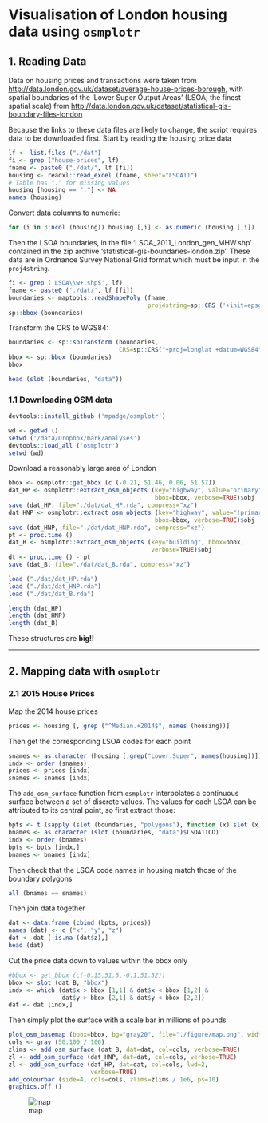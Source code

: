 Visualisation of London housing data using `osmplotr`
========

## 1. Reading Data

Data on housing prices and transactions were taken from
[http://data.london.gov.uk/dataset/average-house-prices-borough](http://data.london.gov.uk/dataset/average-house-prices-borough),
with spatial boundaries of the 'Lower Super Output Areas' (LSOA; the finest
spatial scale) from
[http://data.london.gov.uk/dataset/statistical-gis-boundary-files-london](http://data.london.gov.uk/dataset/statistical-gis-boundary-files-london)

Because the links to these data files are likely to change, the script requires
data to be downloaded first.  Start by reading the housing price data
```r
lf <- list.files ("./dat")
fi <- grep ("house-prices", lf)
fname <- paste0 ("./dat/", lf [fi])
housing <- readxl::read_excel (fname, sheet="LSOA11")
# Table has "." for missing values
housing [housing == "."] <- NA
names (housing)
```

Convert data columns to numeric:
```r
for (i in 3:ncol (housing)) housing [,i] <- as.numeric (housing [,i])
```

Then the LSOA boundaries, in the file 'LSOA_2011_London_gen_MHW.shp' contained
in the zip archive 'statistical-gis-boundaries-london.zip'. These data are in
Ordnance Survey National Grid format which must be input in the `proj4string`.
```r
fi <- grep ('LSOA\\w+.shp$', lf)
fname <- paste0 ('./dat/', lf [fi])
boundaries <- maptools::readShapePoly (fname, 
                                       proj4string=sp::CRS ('+init=epsg:27700'))
sp::bbox (boundaries)
```
Transform the CRS to WGS84:
```r
boundaries <- sp::spTransform (boundaries, 
                               CRS=sp::CRS("+proj=longlat +datum=WGS84"))
bbox <- sp::bbox (boundaries)
bbox
```
```r
head (slot (boundaries, "data"))
```

### 1.1 Downloading OSM data

```r
devtools::install_github ('mpadge/osmplotr')
```

```r
wd <- getwd ()
setwd ('/data/Dropbox/mark/analyses')
devtools::load_all ('osmplotr')
setwd (wd)
```

Download a reasonably large area of London

```r
bbox <- osmplotr::get_bbox (c (-0.21, 51.46, 0.06, 51.57))
dat_HP <- osmplotr::extract_osm_objects (key="highway", value="primary", 
                                         bbox=bbox, verbose=TRUE)$obj
save (dat_HP, file="./dat/dat_HP.rda", compress="xz")
dat_HNP <- osmplotr::extract_osm_objects (key="highway", value="!primary", 
                                         bbox=bbox, verbose=TRUE)$obj
save (dat_HNP, file="./dat/dat_HNP.rda", compress="xz")
pt <- proc.time ()
dat_B <- osmplotr::extract_osm_objects (key="building", bbox=bbox,
                                        verbose=TRUE)$obj
dt <- proc.time () - pt
save (dat_B, file="./dat/dat_B.rda", compress="xz")
```

```r
load ("./dat/dat_HP.rda")
load ("./dat/dat_HNP.rda")
load ("./dat/dat_B.rda")
```

```r
length (dat_HP)
length (dat_HNP)
length (dat_B)
```

These structures are **big!!**

---------------

## 2. Mapping data with `osmplotr`

### 2.1 2015 House Prices

Map the 2014 house prices

```r
prices <- housing [, grep ("^Median.+2014$", names (housing))]
```
Then get the corresponding LSOA codes for each point
```r
snames <- as.character (housing [,grep("Lower.Super", names(housing))])
indx <- order (snames)
prices <- prices [indx]
snames <- snames [indx]
```

The `add_osm_surface` function from `osmplotr` interpolates a continuous surface
between a set of discrete values. The values for each LSOA can be attributed to
its central point, so first extract those:
```r
bpts <- t (sapply (slot (boundaries, "polygons"), function (x) slot (x, "labpt")))
bnames <- as.character (slot (boundaries, "data")$LSOA11CD)
indx <- order (bnames)
bpts <- bpts [indx,]
bnames <- bnames [indx]
```
Then check that the LSOA code names in housing match those of the boundary
polygons
```r
all (bnames == snames)
```
Then join data together
```r
dat <- data.frame (cbind (bpts, prices))
names (dat) <- c ("x", "y", "z")
dat <- dat [!is.na (dat$z),]
head (dat)
```

Cut the price data down to values within the bbox only
```r
#bbox <- get_bbox (c(-0.15,51.5,-0.1,51.52))
bbox <- slot (dat_B, "bbox")
indx <- which (dat$x > bbox [1,1] & dat$x < bbox [1,2] &
               dat$y > bbox [2,1] & dat$y < bbox [2,2])
dat <- dat [indx,]
```

Then simply plot the surface with a scale bar in millions of pounds
```r
plot_osm_basemap (bbox=bbox, bg="gray20", file="./figure/map.png", width=1000)
cols <- gray (50:100 / 100)
zlims <- add_osm_surface (dat_B, dat=dat, col=cols, verbose=TRUE)
zl <- add_osm_surface (dat_HNP, dat=dat, col=cols, verbose=TRUE)
zl <- add_osm_surface (dat_HP, dat=dat, col=cols, lwd=2,
                       verbose=TRUE)
add_colourbar (side=4, cols=cols, zlims=zlims / 1e6, ps=10)
graphics.off ()
```
![map](./figure/map.png)

